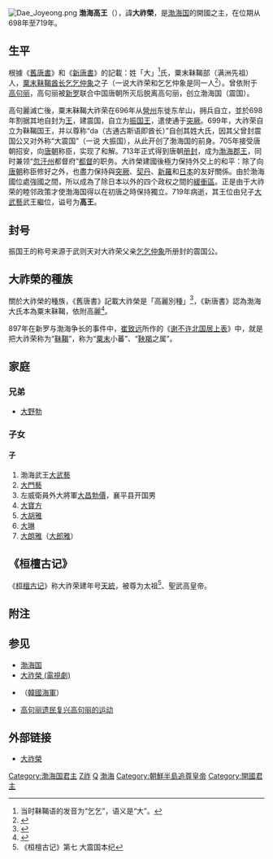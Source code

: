 [[File:Dae_Joyeong.png|thumb]]
{{Otheruses|subject=歷史人物'''大祚荣'''|other=由[[韓國|韓國]][[KBS|KBS]]電視台製作、描寫此人物的傳奇故事的電視劇|大祚榮 (電視劇)}}
{{Infobox Monarch
| name = 渤海高王
| title = [[渤海國|渤海國]]第1任[[渤海國君主列表|國王]]
| image = 
| caption = 
| reign = 698年－719年4月2日<ref>[[金毓黻|金毓黻]]《渤海國志長編》：高王22年3月丁酉，唐玄宗開元7年3月</ref>
| predecessor = 
| successor = [[大武藝|大武藝]]
| full name = 大祚榮
| native_lang1 = [[諡號|諡號]]
| native_lang1_name1 = 高王
| era name = 
| royal house = [[渤海國|渤海國]]
| father = [[乞乞仲象|乞乞仲象]]
| mother = ？
| birth_date = ？
| birth_place = 
| death_date = 719年4月2日
| death_place = 
| burial_place = 
}}
'''渤海高王'''（{{bd||？|719年|4月2日|catIdx=D大}}），諱'''大祚榮'''，是[[渤海国|渤海国]]的開國之主，在位期从698年至719年。

==生平==
根據《[[舊唐書|舊唐書]]》和《[[新唐書|新唐書]]》的記載：姓「大」<ref>当时靺鞨语的发音为“乞乞”，语义是“大”。</ref>氏，粟末靺鞨部（满洲先祖）人，[[粟末靺鞨|粟末]][[靺鞨|靺鞨]][[酋长|酋长]][[乞乞仲象|乞乞仲象]]之子（一说大祚荣和乞乞仲象是同一人<ref>{{Cite book||editor=[[高文德|高文德]]・卢勋・[[史金波|史金波]]・[[白滨|白滨]]|date=1995-12|title=中国少数民族史大辞典|publisher=[[吉林教育出版社|吉林教育出版社]]|ISBN=}}</ref>）。曾依附于[[高句丽|高句丽]]，高句丽被[[新罗|新罗]]联合中国唐朝所灭后脱离高句丽，创立渤海国（震国）。

高句麗滅亡後，粟末靺鞨大祚荣在696年从[[營州|營州]]东徙东牟山，拥兵自立，並於698年割据其地自封为[[王|王]]，建震国，自立为[[振国王|振国王]]，遣使通于[[后突厥汗国|突厥]]。699年，大祚荣自立为靺鞨国王，并以尊称“da（古通古斯语即酋长）”自创其姓大氏，因其父曾封震国公又对外称“大震国”（一说 大振国），从此开创了渤海国的前身。705年接受唐朝招安，向[[唐朝|唐朝]]称臣，实现了和解。713年正式得到唐朝[[册封|册封]]，成为[[渤海郡王|渤海郡王]]，同时兼领“[[忽汗州|忽汗]][[州|州]]都督府”[[都督|都督]]的职务。大祚榮建國後極力保持外交上的和平：除了向[[唐朝|唐朝]]称臣修好之外，也盡力保持與[[突厥|突厥]]、[[契丹|契丹]]、[[新羅|新羅]]和[[日本|日本]]的友好關係。由於渤海國位處強國之間，所以成為了除日本以外的四个政权之間的[[緩衝區|緩衝區]]。正是由于大祚荣的睦邻政策才使渤海国得以在初唐之時保持獨立。719年病逝，其王位由兒子[[大武藝|大武藝]]武王繼位，谥号为'''高王'''。

==封号==
振国王的称号来源于武则天对大祚荣父亲[[乞乞仲象|乞乞仲象]]所册封的震国公。

== 大祚榮的種族 ==
關於大祚榮的種族，《舊唐書》記載大祚榮是「高麗別種」<ref>{{quotation|{{lang|zh-Hant|渤海靺鞨大祚榮者，本高麗別種也。}}|舊唐書|卷一九九下|渤海靺鞨傳}}{{Wikisourcelang|zh|舊唐書/卷199下#渤海靺鞨}}</ref>，《新唐書》認為渤海大氏本為粟末靺鞨，依附高麗<ref>{{quotation|{{lang|zh-Hant|渤海，本粟末靺鞨附高麗者，姓大氏。}}|新唐書|卷二一九|渤海傳}}{{Wikisourcelang|zh|新唐書/卷219#渤海}}</ref>。

897年在新罗与渤海争长的事件中，[[崔致远|崔致远]]所作的《[[s:謝不許北國居上表|谢不许北国居上表]]》中，就是把大祚荣称为“[[靺鞨|靺鞨]]”，称为“[[粟末靺鞨|粟末]]小蕃”、“[[靺鞨|鞅羯]]之属”。
{{quotation|{{lang|zh-Hant|臣謹按渤海之源流也，句驪未滅之時，本為疣贅部落。靺鞨之屬，實繁有徒，是名粟末小蕃，嘗逐句驪內徙。其首領乞四羽及大祚榮等，至武后臨朝之際，自營州作孽而逃，輒據荒丘，始稱振國。時有句驪遺燼，勿吉雜流。}}
|崔致远|谢不许北国居上表}}{{Wikisourcelang|zh|謝不許北國居上表}}

== 家庭 ==
===兄弟===
*[[大野勃|大野勃]]

=== 子女 ===
==== 子 ====
#渤海武王[[大武藝|大武藝]]
#[[大門藝|大門藝]]
#左威衛員外大將軍[[大昌勃價|大昌勃價]]，襄平县开国男
#[[大寶方|大寶方]]
#[[大胡雅|大胡雅]]
#[[大琳|大琳]]
#[[大朗雅|大朗雅]]（[[大郎雅|大郎雅]]）

==《桓檀古记》==
《[[桓檀古记|桓檀古记]]》称大祚荣建年号[[天統_(渤海國)|天統]]，被尊为太祖<ref>《桓檀古记》第七 大震国本纪</ref>、聖武高皇帝。

== 附注 ==
<references />

==参见==
*[[渤海国|渤海国]]
*[[大祚榮_(電視劇)|大祚榮 (電視劇)]]
*{{Link-ko|大祚榮號驅逐艦|DH-977 대조영}}（[[韓國海軍|韓國海軍]]）
*[[高句丽遗民复兴高句丽的运动|高句丽遗民复兴高句丽的运动]]

==外部链接==

*{{zh}}[http://www.artx.cn/renwu/D/1795_454.html 大祚榮]{{Wayback|url=http://www.artx.cn/renwu/D/1795_454.html |date=20120806085819 }}


{{start box}}
{{s-before|[[乞乞仲象|乞乞仲象]]}}
{{s-title|粟末靺鞨[[酋長|酋長]]|（699－719）}}
{{s-after|—}}
{{s-before|—}}
{{s-title|[[渤海国君主列表|渤海郡王]]|（699－719）}}
{{s-after|渤海武王[[大武藝|大武藝]]}}
{{end box}}

{{渤海国君主}}

[[Category:渤海国君主|Category:渤海国君主]]
[[Category:大姓|Z祚]]
[[Category:靺鞨人|Q]]
[[Category:唐朝异姓郡王|渤海]]
[[Category:朝鮮半島追尊皇帝|Category:朝鮮半島追尊皇帝]]
[[Category:開國君主|Category:開國君主]]